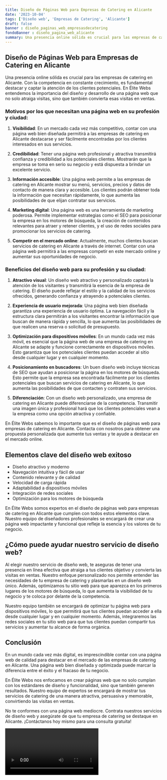 ```yaml
---
title: Diseño de Páginas Web para Empresas de Catering en Alicante
date: '2023-10-04'
tags: ['Diseño web', 'Empresas de Catering', 'Alicante']
draft: false
banner : diseño_paginas_web_empresasdecatering
fondoBanner : diseño_pagina_web_alicante
summary: Una presencia online sólida es crucial para las empresas de catering en Alicante. Con la competencia en constante crecimiento, es fundamental destacar y captar la atención de los clientes potenciales. En Élite Webs entendemos la importancia del diseño y desarrollo de una página web que no solo atraiga visitas, sino que también convierta esas visitas en ventas.
---
```


## Diseño de Páginas Web para Empresas de Catering en Alicante

Una presencia online sólida es crucial para las empresas de catering en Alicante. Con la competencia en constante crecimiento, es fundamental destacar y captar la atención de los clientes potenciales. En Élite Webs entendemos la importancia del diseño y desarrollo de una página web que no solo atraiga visitas, sino que también convierta esas visitas en ventas.

### Motivos por los que necesitan una página web en su profesión y ciudad:

1. **Visibilidad**: En un mercado cada vez más competitivo, contar con una página web bien diseñada permitirá a las empresas de catering en Alicante destacarse y ser fácilmente encontradas por los clientes interesados en sus servicios.

2. **Credibilidad**: Tener una página web profesional y atractiva transmitirá confianza y credibilidad a los potenciales clientes. Mostrarán que la empresa se toma en serio su negocio y está dispuesta a brindar un excelente servicio.

3. **Información accesible**: Una página web permite a las empresas de catering en Alicante mostrar su menú, servicios, precios y datos de contacto de manera clara y accesible. Los clientes podrán obtener toda la información que necesitan rápidamente, lo que aumenta las posibilidades de que elijan contratar sus servicios.

4. **Marketing digital**: Una página web es una herramienta de marketing poderosa. Permite implementar estrategias como el SEO para posicionar la empresa en los motores de búsqueda, la creación de contenidos relevantes para atraer y retener clientes, y el uso de redes sociales para promocionar los servicios de catering.

5. **Competir en el mercado online**: Actualmente, muchos clientes buscan servicios de catering en Alicante a través de internet. Contar con una página web permitirá a las empresas competir en este mercado online y aumentar sus oportunidades de negocio.

### Beneficios del diseño web para su profesión y su ciudad:

1. **Atractivo visual**: Un diseño web atractivo y personalizado captará la atención de los visitantes y transmitirá la esencia de la empresa de catering. El diseño puede reflejar el estilo y la calidad de los servicios ofrecidos, generando confianza y atrayendo a potenciales clientes.

2. **Experiencia de usuario mejorada**: Una página web bien diseñada garantiza una experiencia de usuario óptima. La navegación fácil y la estructura clara permitirán a los visitantes encontrar la información que buscan de manera rápida y sencilla, lo que aumenta las posibilidades de que realicen una reserva o solicitud de presupuesto.

3. **Optimización para dispositivos móviles**: En un mundo cada vez más móvil, es esencial que la página web de una empresa de catering en Alicante se adapte y funcione correctamente en dispositivos móviles. Esto garantiza que los potenciales clientes puedan acceder al sitio desde cualquier lugar y en cualquier momento.

4. **Posicionamiento en buscadores**: Un buen diseño web incluye técnicas de SEO que ayudan a posicionar la página en los motores de búsqueda. Esto permite que la empresa sea encontrada fácilmente por los clientes potenciales que buscan servicios de catering en Alicante, lo que aumenta las posibilidades de que contacten y contraten sus servicios.

5. **Diferenciación**: Con un diseño web personalizado, una empresa de catering en Alicante puede diferenciarse de la competencia. Transmitir una imagen única y profesional hará que los clientes potenciales vean a la empresa como una opción atractiva y confiable.

En Élite Webs sabemos lo importante que es el diseño de páginas web para empresas de catering en Alicante. Contacta con nosotros para obtener una propuesta personalizada que aumente tus ventas y te ayude a destacar en el mercado online.

<GifSeo />

<Cta />

## Elementos clave del diseño web exitoso

- Diseño atractivo y moderno
- Navegación intuitiva y fácil de usar
- Contenido relevante y de calidad
- Velocidad de carga rápida
- Adaptabilidad a dispositivos móviles
- Integración de redes sociales
- Optimización para los motores de búsqueda

En Élite Webs somos expertos en el diseño de páginas web para empresas de catering en Alicante que cumplen con todos estos elementos clave. Nuestro equipo de diseñadores profesionales se encargará de crear una página web impactante y funcional que refleje la esencia y los valores de tu negocio.

## ¿Cómo puede ayudar nuestro servicio de diseño web?

Al elegir nuestro servicio de diseño web, te aseguras de tener una presencia en línea efectiva que atraiga a tus clientes objetivo y convierta las visitas en ventas. Nuestro enfoque personalizado nos permite entender las necesidades de tu empresa de catering y plasmarlas en un diseño web único. Además, optimizamos tu sitio web para que aparezca en los primeros lugares de los motores de búsqueda, lo que aumenta la visibilidad de tu negocio y te coloca por delante de la competencia.

Nuestro equipo también se encargará de optimizar tu página web para dispositivos móviles, lo que permitirá que tus clientes puedan acceder a ella desde cualquier lugar y en cualquier momento. Además, integraremos las redes sociales en tu sitio web para que tus clientes puedan compartir tus servicios y aumentar tu alcance de forma orgánica.

## Conclusión

En un mundo cada vez más digital, es imprescindible contar con una página web de calidad para destacar en el mercado de las empresas de catering en Alicante. Una página web bien diseñada y optimizada puede marcar la diferencia entre el éxito y el fracaso de tu negocio.

En Élite Webs nos enfocamos en crear páginas web que no solo cumplan con los estándares de diseño y funcionalidad, sino que también generen resultados. Nuestro equipo de expertos se encargará de mostrar tus servicios de catering de una manera atractiva, persuasiva y memorable, convirtiendo las visitas en ventas.

No te conformes con una página web mediocre. Contrata nuestros servicios de diseño web y asegúrate de que tu empresa de catering se destaque en Alicante. ¡Contáctanos hoy mismo para una consulta gratuita!

<Video />

<CtaBot job='Empresas de Catering' city='Alicante'/>

<Gmaps query='Alicante+españa+maps' />